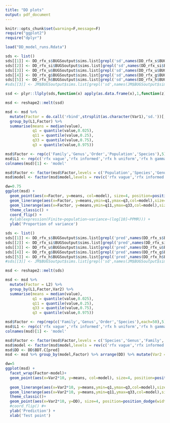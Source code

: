 ```yaml
---
title: "DD plots"
output: pdf_document
---
```


```r

knitr::opts_chunk$set(warning=F,message=F)
require("ggplot2")
require("dplyr")

```

```r


load("DD_model_runs.Rdata")

sds <- list()
sds[[1]] <- DD_rfx_s$BUGSoutput$sims.list[grepl('sd',names(DD_rfx_s$BUGSoutput$sims.list))]
sds[[2]] <- DD_rfx_si$BUGSoutput$sims.list[grepl('sd',names(DD_rfx_si$BUGSoutput$sims.list))]
sds[[3]] <- DD_rfx_u$BUGSoutput$sims.list[grepl('sd',names(DD_rfx_u$BUGSoutput$sims.list))]
sds[[4]] <- DD_rfx_g$BUGSoutput$sims.list[grepl('sd',names(DD_rfx_g$BUGSoutput$sims.list))]
sds[[5]] <- DD_rfx_h$BUGSoutput$sims.list[grepl('sd',names(DD_rfx_h$BUGSoutput$sims.list)) & !grepl('sigma',names(DD_rfx_h$BUGSoutput$sims.list))]
#sds[[3]] <- JM$BUGSoutput$sims.list[grepl('sd',names(JM$BUGSoutput$sims.list))]

ssd <- plyr::llply(sds,function(x) apply(as.data.frame(x),1,function(z) z/sum(z)))

msd <- reshape2::melt(ssd)

msd <- msd %>% 
  mutate(Factor = do.call('rbind',strsplit(as.character(Var1),'sd.'))[,2]) %>%
  group_by(L1,Factor) %>%
  summarise(means = median(value),
            q1 = quantile(value,0.025),
            q11 = quantile(value,0.25),
            q33 = quantile(value,0.75),
            q3 = quantile(value,0.975))

msd$Factor <- rep(c('Family','Genus','Order','Population','Species'),5)
msd$L1 <- rep(c('rfx vague','rfx informed','rfx h uniform','rfx h gamma','rfx h taxonomy'),each=5)
colnames(msd)[1] <- 'model'

msd$Factor <- factor(msd$Factor,levels = c('Population','Species','Genus','Family','Order'))
msd$model <- factor(msd$model,levels = rev(c('rfx vague','rfx informed','rfx h uniform','rfx h gamma','rfx h taxonomy')))

dw=0.75
ggplot(msd) + 
  geom_point(aes(x=Factor, y=means, col=model), size=4, position=position_dodge(width=dw)) + 
  geom_linerange(aes(x=Factor, y=means,ymin=q1,ymax=q3,col=model),size=1,position=position_dodge(width=dw)) + 
  geom_linerange(aes(x=Factor, y=means,ymin=q11,ymax=q33,col=model),size=2,position=position_dodge(width=dw)) + 
  theme_classic() + 
  coord_flip() + 
  #ylab(expression(Finite~population~variance~(log[10]~PPMR))) + 
  ylab('Proportion of variance')

```

```r

sds <- list()
sds[[1]] <- DD_rfx_s$BUGSoutput$sims.list[grepl('pred',names(DD_rfx_s$BUGSoutput$sims.list))]
sds[[2]] <- DD_rfx_si$BUGSoutput$sims.list[grepl('pred',names(DD_rfx_si$BUGSoutput$sims.list))]
sds[[3]] <- DD_rfx_u$BUGSoutput$sims.list[grepl('pred',names(DD_rfx_u$BUGSoutput$sims.list))]
sds[[4]] <- DD_rfx_g$BUGSoutput$sims.list[grepl('pred',names(DD_rfx_g$BUGSoutput$sims.list))]
sds[[5]] <- DD_rfx_h$BUGSoutput$sims.list[grepl('pred',names(DD_rfx_h$BUGSoutput$sims.list))]
#sds[[3]] <- JM$BUGSoutput$sims.list[grepl('sd',names(JM$BUGSoutput$sims.list))]

msd <- reshape2::melt(sds)

msd <- msd %>% 
  mutate(Factor = L2) %>%
  group_by(L1,Factor,Var2) %>%
  summarise(means = median(value),
            q1 = quantile(value,0.025),
            q11 = quantile(value,0.25),
            q33 = quantile(value,0.75),
            q3 = quantile(value,0.975))

msd$Factor <- rep(rep(c('Family','Genus','Order','Species'),each=50),5)
msd$L1 <- rep(c('rfx vague','rfx informed','rfx h uniform','rfx h gamma','rfx h taxonomy'),each=200)
colnames(msd)[1] <- 'model'

msd$Factor <- factor(msd$Factor,levels = c('Species','Genus','Family','Order'))
msd$model <- factor(msd$model,levels = rev(c('rfx vague','rfx informed','rfx h uniform','rfx h gamma','rfx h taxonomy')))
msd$DD <- DD$BDT.C[pred]
msd <- msd %>% group_by(model,Factor) %>% arrange(DD) %>% mutate(Var2 = 1:n())

dw=5
ggplot(msd) + 
  facet_wrap(Factor~model)+
  geom_point(aes(x=Var2*10, y=means, col=model), size=4, position=position_dodge(width=dw)) + 
  
  geom_linerange(aes(x=Var2*10, y=means,ymin=q1,ymax=q3,col=model),size=1, position=position_dodge(width=dw)) + 
  geom_linerange(aes(x=Var2*10, y=means,ymin=q11,ymax=q33,col=model),size=2, position=position_dodge(width=dw)) + 
  theme_classic()+
  geom_point(aes(x=Var2*10, y=DD), size=4, position=position_dodge(width=dw)) +
  #coord_flip() #+ 
  ylab('Prediction') + 
  xlab('Test point')

```